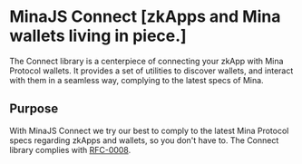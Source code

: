 # MinaJS Connect [zkApps and Mina wallets living in piece.]

The Connect library is a centerpiece of connecting your zkApp with Mina Protocol wallets. It provides a set of utilities to discover wallets, and interact with them in a seamless way, complying to the latest specs of Mina.

## Purpose

With MinaJS Connect we try our best to comply to the latest Mina Protocol specs regarding zkApps and wallets, so you don't have to. The Connect library complies with [RFC-0008](https://github.com/MinaFoundation/Core-Grants/blob/main/RFCs/rfc-0008-wallet-provider-api.md).
